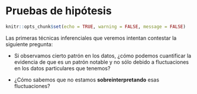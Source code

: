 # Pruebas de hipótesis

```r
knitr::opts_chunk$set(echo = TRUE, warning = FALSE, message = FALSE)
```


Las primeras técnicas inferenciales que veremos intentan contestar la siguiente pregunta:

- Si observamos cierto patrón en los datos, ¿cómo podemos cuantificar  la
evidencia de que es un patrón notable y no sólo debido a fluctuaciones en los
datos particulares que tenemos?

- ¿Cómo sabemos que no estamos **sobreinterpretando** esas fluctuaciones?


<!-- Por ejemplo: -->

<!-- - Un sistema tiene cierto comportamiento "usual" para el cual tenemos datos históricos. -->
<!-- El sistema presenta fluctuaciones en el tiempo. -->
<!-- - Observamos la última salida de nuestro sistema. Naturalmente, tiene fluctuaciones. -->
<!-- ¿Esas fluctuaciones son consistentes con la operación usual del sistema? ¿Existe -->
<!-- evidencia para pensar que algo en el sistema cambió? -->

<!-- ## Comparación con poblaciones de referencia {-} -->

<!-- En las prueba de hipótesis, tratamos de construir distribuciones de referencia para comparar resultados -->
<!-- que obtengamos con un "estándar" de variación, y juzgar si nuestros resultados son consistentes con la referencia -->
<!-- o no (@box78). -->

<!-- En algunos casos, ese estándar de variación puede construirse con datos históricos. -->

<!-- ### Ejemplo {-} -->

<!-- Supongamos que estamos considerando cambios rápidos en una serie de tiempo de alta frecuencia. -->
<!-- Hemos observado la serie en su estado "normal" durante un tiempo considerable, y cuando observamos nuevos -->
<!-- datos **quisiéramos juzgar si hay indicaciones o evidencia en contra de que el sistema sigue funcionando -->
<!-- de manera similar**. -->

<!-- Digamos que monitoreamos ventanas de tiempo de tamaño 20 y necesitamos tomar una decisión. Abajo -->
<!-- mostramos cinco ejemplos donde el sistema opera normalmente, que muestra la variabilidad -->
<!-- en el tiempo en ventanas cortas del sistema. -->

<!-- Ahora suponemos que obtenemos una nueva ventana de datos. ¿Hay evidencia en contra -->
<!-- de que el sistema sigue funcionando de manera similar? -->

<!-- Nuestra primera inclinación debe ser comparar: en este caso, compararamos ventanas históricas con nuestra nueva serie: -->

<!-- ```{r, message = FALSE, echo = FALSE} -->
<!-- library(tidyverse) -->
<!-- library(lubridate) -->
<!-- library(nullabor) -->
<!-- library(patchwork) -->
<!-- source("R/funciones_auxiliares.R") -->
<!-- theme_set(theme_minimal(base_size = 14)) -->
<!-- ``` -->

<!-- ```{r, echo = FALSE} -->
<!-- simular_serie <- function(n = 1000, lambda = 1, ac = 0.7, x_inicial = 1){ -->
<!--     x <- numeric(n) -->
<!--     x[1] <- x_inicial -->
<!--     for(i in 2:n){ -->
<!--         x[i] <-  ac*(x[i - 1]) + rgamma(1, 1, 1 / lambda) -->
<!--     } -->
<!--     tibble(t = 1:n, obs = x) %>% filter(t > 50) %>% -->
<!--         mutate(t = t - 50 + 1) -->
<!-- } -->
<!-- ``` -->

<!-- ```{r} -->
<!-- # usamos datos simulados para este ejemplo -->
<!-- set.seed(8812) -->
<!-- historicos <- simular_serie(2000) -->
<!-- ``` -->


<!-- ```{r, echo = FALSE} -->
<!-- muestrear_ventanas <- function(control, obs, n_ventana = 20, long = 20){ -->
<!--     n_control <- nrow(control) -->
<!--     inicios <- sample(1:(nrow(control) - long), n_ventana - 1) -->
<!--     control_lista <- map(inicios, function(i){ -->
<!--         muestra <- filter(control, t %in% seq(i, i + long - 1, 1)) -->
<!--         muestra -->
<!--     }) -->
<!--     dat_lista <- append(control_lista, list(obs)) -->
<!--     orden <- sample(1:n_ventana, n_ventana) -->
<!--     datos_lineup <- tibble(rep = orden, datos = dat_lista) %>% -->
<!--         unnest(cols = c(datos)) %>% group_by(rep) %>% mutate(t_0 = t - min(t)) %>% ungroup -->
<!--     list(lineup = datos_lineup, -->
<!--         pos = last(orden)) -->
<!-- } -->
<!-- set.seed(12) -->
<!-- obs <- historicos[500:519, ] -->
<!-- ventanas_tbl <- muestrear_ventanas(historicos, obs, n_ventana = 6) -->
<!-- ggplot(ventanas_tbl$lineup, aes(x = t_0, y = obs, colour = factor(rep==ventanas_tbl$pos))) + geom_line() + -->
<!--     geom_point() + facet_wrap(~rep, nrow = 2) + -->
<!--     theme(legend.position = "none") + scale_y_log10() -->
<!-- ``` -->

<!-- ¿Vemos algo diferente en los datos nuevos (el panel de color diferente)? -->

<!-- Indpendientemente de la respuesta, vemos que hacer **este análisis de manera tan simple no es siempre útil**: -->
<!-- seguramente podemos encontrar maneras en que la nueva muestra (4) es diferente -->
<!-- a muestras históricas. Por ejemplo, ninguna de muestras tiene un "forma de montaña" tan clara. -->

<!-- Nos preguntamos si no estamos **sobreinterpretando** variaciones que son parte normal del proceso. -->

<!-- Podemos hacer un mejor análisis si extraemos varias muestras del comportamiento -->
<!-- usual del sistema, graficamos junto a la nueva muestra, y **revolvemos** las gráficas -->
<!-- para que no sepamos cuál es cuál.  Entonces la pregunta es: -->

<!-- - ¿Podemos detectar donde están los datos nuevos? -->

<!-- Esta se llama una **prueba de lineup**, o una *prueba de ronda de sospechosos* (@lineup). -->
<!-- En la siguiente gráfica, en uno de los páneles -->
<!-- están los datos recientemente observados.  ¿Hay algo en los datos que distinga al patrón nuevo? -->

<!-- ```{r} -->
<!-- # nuevos datos -->
<!-- obs <- simular_serie(500, x_inicial = last(obs$obs)) -->
<!-- # muestrear datos históricos -->
<!-- prueba_tbl <- muestrear_ventanas(historicos, obs[1:20, ], n_ventana = 20) -->
<!-- # gráfica de pequeños múltiplos -->
<!-- ggplot(prueba_tbl$lineup, aes(x = t_0, y = obs)) + geom_line() + -->
<!--      facet_wrap(~rep, nrow = 4) + scale_y_log10() -->
<!-- ``` -->

<!-- **Ejercicio**: ¿cuáles son los datos nuevos (solo hay un panel con los nuevos datos)? -->
<!-- ¿Qué implica que la gráfica que escogamos como "más diferente" no sean los datos nuevos? -->
<!-- ¿Qué implica que le "atinemos" a la gráfica de los datos nuevos? -->


<!-- Ahora observamos al sistema en otro momento y repetimos la comparación. En el siguiente caso obtenemos: -->

<!-- ```{r, message=FALSE, echo = FALSE} -->
<!-- set.seed(912) -->
<!-- obs_dif <- simular_serie(500, lambda = 3, ac = 0.3, x_inicial = last(historicos$obs)) -->
<!-- prueba_tbl <- muestrear_ventanas(historicos, obs_dif[10:29, ], n_ventana = 20) -->
<!-- ggplot(prueba_tbl$lineup, aes(x = t_0, y = obs)) + geom_line() + -->
<!--    facet_wrap(~rep, nrow = 4) + scale_y_log10() -->
<!-- ``` -->

<!-- Aunque es imposible estar seguros de que ha ocurrido un cambio, la diferencia de una de las -->
<!-- series es muy considerable. Si identificamos los datos correctos, -->
<!-- la probabilidad de que hayamos señalado la nueva serie "sobreinterpretando" -->
<!-- fluctuaciones en un proceso que sigue comportándose normalente es 0.05 - relativamente baja. -->
<!-- **Detectar los datos diferentes es evidencia en contra de que el sistema sigue funcionando de la misma -->
<!-- manera que antes.** -->


<!-- **Observaciones y terminología**: -->

<!-- 1. Llamamos *hipótesis nula* a la hipótesis de que los nuevos datos son -->
<!-- producidos bajo las mismas condiciones que los datos de control o de referencia. -->

<!-- 3. **Si no escogemos la gráfica de los nuevos datos, nuestra conclusión es que -->
<!-- la prueba no aporta evidencia en contra de la hipótesis nula.** -->

<!-- 4. **Si escogemos la gráfica correcta, nuestra conclusión es que la prueba aporta evidencia -->
<!-- en contra de la hipótesis nula.** -->

<!-- ¿Qué tan fuerte es la evidencia, en caso de que descubrimos los datos no nulos? -->

<!-- 5. Cuando el número de paneles es más grande y detectamos los datos, la evidencia es más alta en contra de la nula. -->
<!-- Decimos que el *nivel de significancia de la prueba* es la probabilidad de seleccionar a los -->
<!-- datos correctos cuando la hipótesis nula es cierta (el sistema no ha cambiado). -->
<!-- En el caso de 20 paneles, la significancia es de 1/20 = 0.05. Cuando detectamos los datos nuevos, -->
<!-- niveles de significancia más bajos implican más evidencia en contra de la nula. -->

<!-- 5. Si acertamos, y la diferencia es más notoria y fue muy fácil detectar la gráfica diferente (pues -->
<!-- sus diferencias son más extremas), -->
<!-- esto también sugiere más evidencia en contra de la hipótesis nula. -->

<!-- 6. Finalmente, esta prueba rara vez (o nunca) **nos da seguridad completa acerca de ninguna conclusión**, aún cuando -->
<!-- hiciéramos muchos páneles. -->

<!-- ## Comparando distribuciones {-} -->

<!-- Ahora intentamos un ejemplo más típico. -->

<!-- Supongamos tenemos *muestras* para tres grupos  a, b y c, que quiere decir -->
<!-- que dentro de cada grupo, el proceso e selección de los elementos se hace -->
<!-- de manera al azar y de manera simétrica (por ejemplo cada elemento tiene a misma probabiidad de ser seleccionado, -->
<!-- y las extracciones se hacen de manera independiente.) -->

<!-- Queremos comparar las distribuciones de los datos obtenidos para cada grupo. -->
<!-- Quizá la pregunta detrás de esta -->
<!-- comparación es: el grupo de clientes b recibió una promoción especial. ¿Están gastando -->
<!-- más? La medición que comparamos es el gasto de los clientes. -->



<!-- ```{r, fig.width =5, fig.height = 3, echo = FALSE} -->
<!-- set.seed(8) -->
<!-- pob_tab <- tibble(id = 1:2000, x = rgamma(2000, 4, 1), -->
<!--     grupo = sample(c("a","b", "c"), 2000, prob = c(4,2,1), replace = T)) -->
<!-- muestra_tab <- pob_tab %>% sample_n(125) -->
<!-- g_1 <- ggplot(muestra_tab, aes(x = grupo, y = x)) + geom_boxplot(outlier.alpha = 0) + -->
<!--     geom_jitter(alpha = 0.3) + -->
<!--     coord_flip() +  labs(subtitle = "Muestra") -->
<!-- g_1 -->
<!-- ``` -->

<!-- En la muestra observamos diferencias entre los grupos. Pero notamos adicionalmente que -->
<!-- hay mucha variación dentro de cada grupo. **Nos podríamos preguntar entonces si las diferencias -->
<!-- que observamos se deben variación muestral, por ejemplo.** -->

<!-- Podemos construir ahora una *hipótesis nula*, que establece que las observaciones -->
<!-- provienen de una población similar: -->

<!-- - Las tres poblaciones (a, b, c) -->
<!-- son prácticamente indistiguibles. En este -->
<!-- caso, la variación que observamos se debería a que tenemos información incompleta. -->

<!-- Como en el ejemplo anterior **necesitamos construir o obtener una distribución de referencia** para comparar -->
<!-- qué tan extremos o diferentes son los datos que observamos. Esa distribución de referencia debería -->
<!-- estar basada en el supuesto de que los grupos producen datos de distribuciones similares. -->

<!-- Si tuvieramos mediciones similares históricas de estos tres grupos, quizá podríamos extraer -->
<!-- datos de referencia y comparar, como hicimos en el ejempo anterior. Pero esto es menos común en -->
<!-- este tipo de ejemplos. -->


<!-- ## Permutaciones y el lineup {-} -->

<!-- Para abordar este problema podemos pensar en usar permutaciones de los grupos de -->
<!-- la siguiente forma (@box78, @timboot14): -->

<!-- - Si los grupos producen -->
<!-- datos bajo procesos idénticos, entonces los grupos a, b, c solo son etiquetas que no contienen información. -->
<!-- - Podríamos **permutar al azar** las etiquetas y observar nuevamente la gráfica -->
<!-- de caja y brazos por grupos. -->
<!-- - Si la hipótesis nula es cierta (grupos idénticos), esta es una muestra tan verosímil como la que obtuvimos. -->
<!-- - Así que podemos construir datos de referencia permutando las etiquetas de los grupos al azar, y observando la variación que ocurre. -->
<!-- - Si la hipótesis nula es cercana a ser cierta, no deberíamos de poder distinguir fácilmente los -->
<!-- datos observados de los producidos con las permutaciones al azar. -->

<!-- Vamos a intentar esto, por ejemplo usando una gráfica de cuantiles simplificada. Hacemos un *lineup*, o una -->
<!-- *rueda de sospechosos* (usamos el paquete @nullabor, ver @lineup), -->
<!-- donde 19 de los acusados **son generados mediante permutaciones al azar** de la variable del grupo, -->
<!-- y el culpable (los verdaderos datos) están en una posición escogida al azar. ¿Podemos identificar -->
<!-- los datos verdaderos? Para evitar sesgarnos, también ocultamos la etiqueta verdadera -->

<!-- Usamos una gráfica que muestra los cuantes 0.10, 0.50, 0.90: -->

<!-- ```{r} -->
<!-- set.seed(88) -->
<!-- reps <- lineup(null_permute("grupo"), muestra_tab, n = 20) -->
<!-- reps_mezcla <- reps %>%  mutate(grupo_1 = factor(digest::digest2int(grupo) %% 177)) -->
<!-- grafica_cuantiles(reps_mezcla, grupo_1, x) + -->
<!--     facet_wrap(~.sample, ncol = 5) + ylab("x") + -->
<!--     labs(caption = "Mediana y percentiles 10% y 90%")+ geom_point(aes(colour = grupo_1)) -->
<!-- ``` -->

<!-- Y la pregunta que hacemos es **podemos distinguir nuestra muestra entre todas las -->
<!-- replicaciones producidas con permutaciones**? -->

<!-- **Ejercicio**: ¿dónde están los datos observados? Según tu elección,  ¿qué tan diferentes son los -->
<!-- datos observados de los datos nulos? -->

<!-- En este ejemplo, es difícil indicar cuáles son los datos. Los grupos tienen distribuciones -->
<!-- similares y es factible que las diferencias que observamos se deban a variación muestral. -->


<!-- - Si la persona escoge los verdaderos datos, encontramos evidencia en contra de la hipótesis nula -->
<!-- (los tres grupos son equivalentes). -->
<!-- En algunos contextos, se dice que los datos son *significativamente diferentes* al nivel 0.05. Esto es -->
<!-- evidencia en contra de que los datos se producen de manera homogénea, independientemente del grupo. -->

<!-- - Si la persona escoge uno de los datos permutados, -->
<!-- no encontramos evidencia en contra de que los tres grupos producen datos con -->
<!--  distribuciones similares. -->

<!-- ## Comparaciones con lineup 2 {-} -->

<!-- Repitimos el ejemplo para otra muestra (en este ejemplo el proceso generador -->
<!-- de datos es diferente para el grupo b): -->

<!-- ```{r, echo = FALSE, fig.width =5, fig.height=3} -->
<!-- set.seed(72) -->
<!-- muestra_tab <- pob_tab %>% sample_n(90) %>% -->
<!--     mutate(x = ifelse(grupo == "b", 1.8 * x + 1, x)) -->
<!-- g_1 <- ggplot(muestra_tab, aes(x = grupo, y = x)) + geom_boxplot(outlier.alpha = 0) + -->
<!--     geom_jitter(alpha = 0.3) + -->
<!--     coord_flip() + ylim(c(0, 20)) + labs(subtitle = "Muestra") -->
<!-- g_2 <- ggplot(pob_tab, aes(x= grupo, y = x)) + geom_boxplot(outlier.alpha = 0) + -->
<!--     coord_flip() + ylim(c(0, 20)) + labs(subtitle = "Población") -->
<!-- g_1 -->
<!-- ``` -->


<!-- Hacemos primero la prueba del *lineup*: -->


<!-- ```{r} -->
<!-- set.seed(121) -->
<!-- reps <- lineup(null_permute("grupo"), muestra_tab, n = 20) -->
<!-- grafica_cuantiles(reps %>%  mutate(grupo_escondido = factor(digest::digest2int(grupo) %% 177)), -->
<!--                              grupo_escondido, x) + facet_wrap(~.sample) + ylab("x") + -->
<!--     coord_flip() + geom_point(aes(colour = grupo_escondido)) -->
<!-- ``` -->


<!-- Podemos distinguir más o menos claramente que está localizada en valores -->
<!-- más altos y tiene mayor dispersión. En este caso, como en general podemos identificar los -->
<!-- datos, obtenemos evidencia en contra de que los tres grupos tienen distribuciones iguales. -->


<!-- ## Prueba de permutaciones para proporciones {-} -->

<!-- Veremos otro ejemplo donde podemos hacer más concreta la idea de -->
<!-- **distribución nula o de referencia** usando pruebas de permutaciones. Supongamos que con nuestra muestra -->
<!-- de tomadores de té, queremos probar la siguiente hipótesis nula: -->

<!-- - Los tomadores de té en bolsas exclusivamente usan azúcar más a tasas simillares que -->
<!-- los tomadores de té suelto (que pueden o no también tomar té en bolsita). -->

<!-- Los datos que obtuvimos en nuestra encuesta, en conteos, son: -->

<!-- ```{r, echo=FALSE, message=FALSE} -->
<!-- tea <- read_csv(("data/tea.csv")) -->
<!-- te <- tea %>% select(how, price, sugar) -->
<!-- ``` -->

<!-- ```{r} -->
<!-- te_azucar <- tea %>% select(how, sugar) %>% -->
<!--   mutate(how = ifelse(how == "tea bag", "bolsa_exclusivo", "suelto o bolsa")) -->
<!-- te_azucar %>% count(how, sugar) %>% -->
<!--   pivot_wider(names_from = how, values_from = n) %>% -->
<!--   formatear_tabla() -->
<!-- ``` -->

<!-- Y en proporciones tenemos que: -->

<!-- ```{r, echo = FALSE} -->
<!-- prop_azucar <- te_azucar %>% count(how, sugar) %>% -->
<!--   group_by(how) %>% mutate(prop = n / sum(n), n = sum(n)) %>% -->
<!--   filter(sugar == "sugar") %>% -->
<!--   select(how, prop_azucar = prop, n) %>% -->
<!--   mutate(prop_azucar = round(prop_azucar,2)) -->
<!-- prop_azucar %>% formatear_tabla() -->
<!-- ``` -->

<!-- Pero distintas muestras podrían haber dado distintos resultados. Nos preguntamos -->
<!-- qué tan fuerte es la evidencia en contra de que en realidad los dos grupos de personas usan azúcar en proporciones similares, -->
<!-- y la diferencia que vemos se puede atribuir a variación muestral. -->

<!-- En este ejemplo, podemos usar una **estadística de prueba numérica**, por ejemplo, -->
<!-- la diferencia entre las dos proporciones: -->

<!-- $$p_1 - p_2$$. -->

<!-- (tomadores de en bolsa solamente vs. suelto y bolsa). El proceso sería entonces: -->

<!-- - La hipótesis nula es que los dos grupos tienen distribuciones iguales, que este caso quiere decir que -->
<!-- en la población, tomadores de té solo en bolsa usan azúcar a las mismas tasas que tomadores de suelto o bolsas. -->
<!-- - Bajo nuestra hipótesis nula (proporciones iguales), producimos una cantidad grande (por ejemplo 10 mil o más) de muestras permutando las etiquetas de los grupos. -->
<!-- - Evaluamos nuestra estadística de prueba en cada una de las muestras permutadas. -->
<!-- - El conjunto de valores obtenidos nos da nuestra *distribución de referencia* (ya no estamos limitados a 20 replicaciones como en las pruebas gráficas). -->
<!-- - Y la pregunta clave es: ¿el valor de la estadística en nuestra muestra es *extrema* en comparación a la distribución de referencia? -->


<!-- ```{r, message = FALSE} -->
<!-- # ESta función calcula la diferencia entre grupos de interés -->
<!-- calc_diferencia <- function(datos){ -->
<!--   datos %>% -->
<!--     mutate(usa_azucar = as.numeric(sugar == "sugar")) %>% -->
<!--     group_by(how) %>% -->
<!--     summarise(prop_azucar = mean(usa_azucar)) %>% -->
<!--     pivot_wider(names_from = how, values_from = prop_azucar) %>% -->
<!--     mutate(diferencia_prop = bolsa_exclusivo - `suelto o bolsa`) %>% pull(diferencia_prop) -->
<!-- } -->
<!-- # esta función hace permutaciones y calcula la diferencia para cada una -->
<!-- permutaciones_est <- function(datos, variable, calc_diferencia, n = 1000){ -->
<!--   # calcular estadística para cada grupo -->
<!--   permutar <- function(variable){ -->
<!--     sample(variable, length(variable)) -->
<!--   } -->
<!--   tbl_perms <- tibble(.sample = seq(1, n-1, 1)) %>% -->
<!--     mutate(diferencia = map_dbl(.sample, -->
<!--               ~ datos %>% mutate({{variable}}:= permutar({{variable}})) %>% calc_diferencia)) -->
<!--   bind_rows(tbl_perms, tibble(.sample = n, diferencia = calc_diferencia(datos))) -->
<!-- } -->
<!-- ``` -->

<!-- La diferencia observada es: -->

<!-- ```{r, cache=TRUE} -->
<!-- dif_obs <- calc_diferencia(te_azucar) -->
<!-- dif_obs %>% round(3) -->
<!-- ``` -->

<!-- Ahora construimos nuestra distribución nula o de referencia: -->

<!-- ```{r} -->
<!-- valores_ref <- permutaciones_est(te_azucar, how, calc_diferencia, n = 10000) -->
<!-- ``` -->

<!-- Y graficamos nuestros resultados (con un histograma y una gráfica de cuantiles, por ejemplo). la -->
<!-- estadística evaluada un cada una de nuestras muestras permutadas: -->

<!-- ```{r, fig.width = 6, fig.height = 3} -->
<!-- g_1 <- ggplot(valores_ref, aes(sample = diferencia)) + geom_qq(distribution = stats::qunif)  + -->
<!--     xlab("f") + ylab("diferencia") + labs(subtitle = "Distribución nula o de referencia") -->
<!-- g_2 <- ggplot(valores_ref, aes(x = diferencia)) + geom_histogram(binwidth = 0.04) + -->
<!--     coord_flip() + xlab("") + labs(subtitle = " ") -->
<!-- g_1 + g_2 -->
<!-- ``` -->


<!-- Este es el rango de fluctuación usual para nuestra estadística *bajo la hipótesis de que -->
<!-- los dos grupos de tomadores de té consumen té a la misma tasa. -->
<!-- El valor que obtuvimos en nuestros datos es `r dif_obs`, -->
<!--  que no es un valor extremo en la distribución de referencia que vimos arriba: esta -->
<!-- muestra no aporta mucha evidencia en contra de que los grupos tienen distribuciones similares. -->
<!-- Podemos graficar otra vez marcando el valor de referencia: -->
<!-- ```{r} -->
<!-- # Función de distribución acumulada (inverso de función de cuantiles) -->
<!-- dist_perm <- ecdf(valores_ref$diferencia) -->
<!-- # Calculamos el percentil del valor observado -->
<!-- percentil_obs <- dist_perm(dif_obs) -->
<!-- ``` -->
<!-- ```{r, fig.width = 6, fig.height = 3} -->
<!-- g_1 <- ggplot(valores_ref, aes(sample = diferencia)) + geom_qq(distribution = stats::qunif)  + -->
<!--     xlab("f") + ylab("diferencia") + labs(subtitle = "Distribución nula o de referencia") + -->
<!--     geom_hline(yintercept = dif_obs, colour = "red") + -->
<!--     annotate("text", x = 0.3, y = dif_obs - 0.05, label = "diferencia observada", colour = "red") -->
<!-- g_2 <- ggplot(valores_ref, aes(x = diferencia)) + geom_histogram(binwidth = 0.04) + -->
<!--     coord_flip() + xlab("") + labs(subtitle = " ") + -->
<!--     geom_vline(xintercept = dif_obs, colour = "red") + -->
<!--     annotate("text", x = dif_obs, y = 2000, label = percentil_obs,vjust = -0.2, colour = "red") -->
<!-- g_1 + g_2 -->
<!-- ``` -->
<!-- Y vemos que es un valor algo (pero no muy) extremo en la distribución de referencia que vimos arriba: esta -->
<!-- muestra no aporta una gran cantidad de -->
<!-- evidencia en contra de que los grupos tienen distribuciones similares, que -->
<!-- en este caso significa que los dos grupos usan azúcar a tasas similares. -->
<!-- ### Valor p {-} -->
<!-- Nótese que calculamos una cantidad adicional, que es el percentil donde nuestra observación cae -->
<!-- en la distribución generada por las permutación. Esta cantidad puede usarse para calcular un -->
<!-- **valor p**. Podemos calcular, por ejemplo: -->

<!-- - **Valor p de dos colas**: Si la hipótesis nula es cierta, ¿cuál es la -->
<!-- **probabilidad** de observar una diferencia **tan extrema o más extrema de lo que observamos**? -->

<!-- Considerando en este caso interpretamos *extrema* como que cae lejos de donde a mayoría de la distribución se concentra, podemos calcular el valor p como sigue. A partir de el valor observado, consideramos cuál dato es menor: la probabilidad bajo lo hipótesis nula de observar una diferencia mayor de a que observamos, o la probabilidad de observar una diferencia menor a la que observamos. Tomamos el mínimo y multiplicamos por dos (@timboot14): -->

<!-- ```{r} -->
<!-- 2 * min(dist_perm(dif_obs), (1 - dist_perm(dif_obs))) -->
<!-- ``` -->

<!-- Este valor p se considera como evidencia "moderada" en contra de la hipótesis nula. Valores p -->
<!-- más chicos (observaciones más extremas en comparación con la referencia) aportan más evidencia -->
<!-- en contra de la hipótesis de que los grupos de tomadores de té , y valores más grandes aportan menos -->
<!-- evidencia. -->

<!-- ## Tomadores de té 2 {-} -->

<!-- Ahora hacemos una prueba de permutaciones otro par de proporciones con el mismo método. La hipótesis -->
<!-- nula ahora es: -->

<!-- - Los tomadores de té Earl Gray usan azúcar a una tasa similar a los tomadores de té negro -->

<!-- Los datos que obtuvimos en nuestra encuesta, en conteos, son: -->
<!-- ```{r, echo = FALSE} -->
<!-- set.seed(23) -->
<!-- te_azucar <- tea %>% select(Tea, sugar) %>% filter(Tea != "green") -->
<!-- te_azucar %>% group_by(Tea, sugar) %>% tally %>% -->
<!--   pivot_wider(names_from = Tea, values_from = n) %>% formatear_tabla() -->
<!-- ``` -->

<!-- Y en porcentajes tenemos que: -->

<!-- ```{r} -->
<!-- prop_azucar <- te_azucar %>% group_by(Tea, sugar) %>% tally %>% -->
<!--   group_by(Tea) %>% mutate(prop = 100 * n / sum(n), n = sum(n)) %>% -->
<!--   filter(sugar == "sugar") %>% select(Tea, prop_azucar = prop, n) %>% -->
<!--   mutate('% usa azúcar' = round(prop_azucar)) %>% select(-prop_azucar) -->
<!-- prop_azucar %>% formatear_tabla -->
<!-- ``` -->

<!-- Pero distintas muestras podrían haber dado distintos resultados. Nos preguntamos que tan fuerte es -->
<!-- la evidencia en contra de que en realidad los dos grupos de personas usan azúcar en proporciones similares, -->
<!-- y la diferencia que vemos se puede atribuir a variación muestral. -->

<!-- Escribimos la función que calcula diferencias para cada muestra: -->

<!-- ```{r, message = FALSE} -->
<!-- calc_diferencia_2 <- function(datos){ -->
<!--   datos %>% -->
<!--     mutate(usa_azucar = as.numeric(sugar == "sugar")) %>% -->
<!--     group_by(Tea) %>% -->
<!--     summarise(prop_azucar = mean(usa_azucar)) %>% -->
<!--     pivot_wider(names_from = Tea, values_from = prop_azucar) %>% -->
<!--     mutate(diferencia_prop = `Earl Grey` - black) %>% pull(diferencia_prop) -->
<!-- } -->
<!-- ``` -->

<!-- La diferencia observada es: -->

<!-- ```{r, echo = FALSE} -->
<!-- dif_obs <- calc_diferencia_2(te_azucar) -->
<!-- dif_obs %>% round(3) -->
<!-- ``` -->

<!-- Ahora construimos nuestra distribución nula o de referencia: -->

<!-- ```{r} -->
<!-- set.seed(2) -->
<!-- valores_ref <- permutaciones_est(te_azucar, Tea, calc_diferencia_2, n = 10000) -->
<!-- ``` -->

<!-- Y podemos graficar la distribución de referencia otra vez marcando el valor observado -->

<!-- ```{r, echo = FALSE} -->
<!-- # Función de distribución acumulada (inverso de función de cuantiles) -->
<!-- dist_perm <- ecdf(valores_ref$diferencia) -->
<!-- # Calculamos el percentil del valor observado -->
<!-- percentil_obs <- dist_perm(dif_obs) -->
<!-- ``` -->

<!-- ```{r, fig.width = 6, fig.height = 3, echo = FALSE} -->
<!-- g_1 <- ggplot(valores_ref, aes(sample = diferencia)) + geom_qq(distribution = stats::qunif)  + -->
<!--     xlab("f") + ylab("diferencia") + labs(subtitle = "Distribución nula o de referencia") + -->
<!--     geom_hline(yintercept = dif_obs, colour = "red") + -->
<!--     annotate("text", x = 0.3, y = dif_obs - 0.02, label = "diferencia observada", colour = "red") -->
<!-- g_2 <- ggplot(valores_ref, aes(x = diferencia)) + geom_histogram(binwidth = 0.04) + -->
<!--     coord_flip() + xlab("") + labs(subtitle = "") + -->
<!--     geom_vline(xintercept = dif_obs, colour = "red") + -->
<!--     annotate("text", x = dif_obs, y = 2000, label = percentil_obs,vjust = 1, colour = "red") -->
<!-- g_1 + g_2 -->
<!-- ``` -->

<!-- En este caso, la evidencia es muy fuerte en contra de la hipótesis nula, pues el -->
<!-- resultado que obtuvimos es muy extremo en relación a la distribución de referencia. -->
<!-- El valor p es cercano a 0. -->


<!-- ## Ejemplo: tiempos de fusión {-} -->

<!-- Veamos el siguiente ejemplo, que es un experimento donde se midió el tiempo -->
<!-- que tardan distintas personas en fusionar un [estereograma](https://en.wikipedia.org/wiki/Autostereogram#/media/File:Stereogram_Tut_Random_Dot_Shark.png) para ver una imagen 3D. (@cleveland93). -->

<!-- Existen dos condiciones: en una se dio indicaciones de qué figura tenían que -->
<!-- buscar (VV) y en otra no se dio esa indicación. ¿Las instrucciones verbales -->
<!-- ayudan a fusionar más rápido el estereograma? -->

<!-- ```{r, message = FALSE, echo = FALSE, fig.width =4, fig.height = 3} -->
<!-- fusion <- read_delim("./data/fusion_time.txt", delim = " ", trim_ws = TRUE) -->
<!-- ggplot(fusion, aes(x = nv.vv, y = time)) + geom_boxplot() + geom_jitter() -->
<!-- ``` -->

<!-- Una pregunta que podríamos hacer es: considerando que hay mucha variación en el -->
<!-- tiempo de fusión dentro de cada tratamiento, necesitamos calificar la evidencia -->
<!-- de nuestra conclusión (el tiempo de fusión se reduce con información verbal). -->

<!-- Podemos usar una prueba de permutaciones, esta vez justificándola por el hecho -->
<!-- de que los tratamientos se asignan al azar: si los tratamientos son -->
<!-- indistinguibles, entonces las etiquetas de los grupos son solo etiquetas, y -->
<!-- permutarlas daría muestras igualmente verosímiles. -->

<!-- En este caso, compararemos gráficas de cuantiles de los datos con los -->
<!-- producidos por permutaciones (transformamos los datos pues en este caso es -->
<!-- más apropiado una comparación multiplicativa): -->

<!-- ```{r, fig.width = 8, fig.height = 6, echo = FALSE} -->
<!-- set.seed(113) -->
<!-- reps <- lineup(null_permute("nv.vv"), fusion, 20) -->
<!-- ggplot(reps, aes(sample = time, colour = nv.vv)) + -->
<!--     geom_qq(distribution = stats::qunif, size = 0.5) + -->
<!--     facet_wrap(~.sample) + scale_y_log10() + -->
<!--     scale_x_continuous(breaks = c(0, 0.5, 1)) -->
<!-- ``` -->

<!-- **Ejercicio**: ¿Podemos identificar los datos? En general, muy frecuentemente las personas -->
<!-- identifican los datos correctamente, -->
<!-- lo que muestra evidencia considerable de que la instrucción verbal -->
<!-- altera los tiempos de respuesta de los partipantes, y en este caso -->
<!-- ayuda a reducir el tiempo de fusión de los estereogramas. -->

<!-- ## Ejemplo: tiempos de fusión 2 {-} -->

<!-- Podemos usar las pruebas de permutaciones para distintos de tipos de estadísticas: medianas, medias, comparar dispersión usando rangos intercuartiles o varianzas, etc. -->

<!-- Regresamos a los tiempos de fusión. Podemos hacer una prueba de permutaciones para -->
<!-- la diferencia de las medias o medianas, por ejemplo. En este ejemplo usaremos -->
<!-- una medida de centralidad un poco diferente, como ilustración: el promedio de los cuartiles -->
<!-- superior e inferior de las dos distribuciones. Usaremos el cociente de estas dos cantidades -->
<!-- para medir su diferencia -->

<!-- ```{r, message = FALSE} -->
<!-- stat_fusion <- function(x){ -->
<!--     (quantile(x, 0.75) + quantile(x, 0.25))/2 -->
<!-- } -->
<!-- calc_fusion <- function(stat_fusion){ -->
<!--   fun <- function(datos){ -->
<!--     datos %>% -->
<!--       group_by(nv.vv) %>% -->
<!--       summarise(est = stat_fusion(time)) %>% -->
<!--       pivot_wider(names_from = nv.vv, values_from = est) %>% -->
<!--       mutate(dif = VV / NV ) %>% pull(dif) -->
<!--   } -->
<!--   fun -->
<!-- } -->
<!-- ``` -->

<!-- ```{r} -->
<!-- calc_cociente <- calc_fusion(stat_fusion) -->
<!-- dif_obs <- calc_cociente(fusion) -->
<!-- # permutar -->
<!-- valores_ref <- permutaciones_est(fusion, nv.vv, calc_cociente, n = 10000) -->
<!-- dist_perm_nv <- ecdf(valores_ref$diferencia) -->
<!-- cuantil_obs <- dist_perm_nv(dif_obs) -->
<!-- ``` -->


<!-- ```{r, fig.width = 6, fig.height = 3, echo = FALSE} -->
<!-- g_1 <- ggplot(valores_ref, aes(sample = diferencia)) + -->
<!--     geom_qq(distribution = stats::qunif)  + -->
<!--     xlab("f") + ylab("Cociente media intercuartil") + -->
<!--     labs(subtitle = "Distribución nula o de referencia") + -->
<!--     geom_hline(yintercept = dif_obs, colour = "red") + -->
<!--     annotate("text", x = 0.3, y = dif_obs - 0.05, label = "diferencia observada", colour = "red") -->
<!-- g_2 <- ggplot(valores_ref, aes(x = diferencia)) + geom_histogram(binwidth = 0.04) + -->
<!--     coord_flip() + xlab("") + labs(subtitle = " ") + -->
<!--     geom_vline(xintercept = dif_obs, colour = "red") + -->
<!--     annotate("text", x = dif_obs, y = 700, label = cuantil_obs,vjust = 0, -->
<!--              colour = "red") -->
<!-- g_1 + g_2 -->
<!-- ``` -->

<!-- Y el valor p de dos colas es -->

<!-- ```{r} -->
<!-- dist_perm_nv <- ecdf(valores_ref$diferencia) -->
<!-- 2 * min(dist_perm_nv(dif_obs), 1- dist_perm_nv(dif_obs)) -->
<!-- ``` -->

<!-- Lo que muestra evidencia considerable, aunque no muy fuerte, de que la instrucción verbal ayuda a reducir el tiempo de fusión de los estereogramas: la *caja* del diagrama de caja y brazos -->
<!-- para el grupo VV está *encogida* por un factor menor a 1. -->


<!-- ## Ojo: otros tipos de hipótesis nulas {-} -->

<!-- La pruebas de permutaciones son más útiles cuando nuestra hipótesis nula se refiere -->
<!-- que la distribución de los grupos son muy similares, o la independencia entre -->
<!-- observaciones y grupo. Esto también aplica cuando queremos probar por ejemplo, que -->
<!-- una variable numérica Y es independiente de X. -->

<!-- - Hay algunas hipótesis que no se pueden probar con este método, como por ejemplo, las -->
<!-- que se refieren a una sola muestra: ¿los datos son consistentes con que su media es igual a 5? -->

<!-- - Adicionalmente, en algunas ocasiones queremos probar aspectos más específicos -->
<!-- de las diferencias: como ¿son iguales las medias o medianas de dos grupos de datos? ¿Tienen -->
<!-- dispersión similar? -->

<!-- Las pruebas de permutaciones no están tan perfectamente -->
<!-- adaptadas a este problema, pues prueban *todos* los aspectos de las distribuciones que se comparan, aún cuando escogamos una -->
<!-- estadística particular que pretende medir, por ejemplo, diferencia de medias. Eso quiere -->
<!-- decir que podemos rechazar igualdad de medias, por ejemplo, cuando en realidad otra característica de las distribuciones es la que difiere mucho en las poblaciones -->

<!-- En algunas referencias (ver @chitim, @bootefron) se argumenta que de todas formas -->
<!-- las pruebas de permutaciones son relativamente robustas a esta desadaptación. Un caso -->
<!-- excepcional, por ejemplo, es cuando las poblaciones que comparamos resultan tener dispersión extremadamente distinta, y adicionalmente los tamaños de muestra de los grupos son muy desiguales (otra vez, ver ejemplos en @chitim). -->


<!-- ##  Separación de grupos {-} -->

<!-- Este ejemplo tomado de @cookwasps (tanto la idea como el código). La pregunta que se aborda en -->
<!-- ese estudio es: -->

<!-- - Existen métodos de clasificación (supervisados o no supervisados) para formar grupos en términos -->
<!-- de variables que describen a los individuos -->
<!-- - Estos métodos (análisis discriminante, o k-means, por ejemplo), pretenden formar grupos compactos, -->
<!-- bien separados entre ellos. Cuando aplicamos el método, obtenemos clasificadores basados en las variables -->
<!-- de entrada. -->
<!-- - La pregunta es: ¿los grupos resultantes son producto de patrones que se generalizan a la población, o -->
<!-- capitalizaron en variación aleatoria para formarse? -->
<!-- - Especialmente cuando tenemos muchas mediciones de los individuos, y una muestra relativamente chica, -->
<!-- Es relativamente fácil encontrar combinaciones de variables que separan los grupos, aunque estas combinaciones -->
<!-- y diferencias están basadas en ruido y no generalizan a la población. -->

<!-- Como muestran en @cookwasps, el *lineup* es útil para juzgar si tenemos evidencia en contra de que los -->
<!-- grupos en realidad son iguales, y usamos variación muestral para separarlos. -->


<!-- ### Avispas (opcional) {-} -->

<!-- En el siguiente ejemplo, tenemos 4 grupos de avispas (50 individuos en total), -->
<!-- y para cada individuo se miden expresiones -->
<!-- de 42 genes distintos. La pregunta es: ¿Podemos separar a los grupos de avispas -->
<!-- dependiendo de sus mediciones? -->

<!-- En este se usó análisis discriminante para buscar proyecciones de los -->
<!-- datos en dimensión baja de forma que los grupos sean lo más compactos y separados posibles. -->

<!-- Para probar qué tan bien funciona este método, podemos hacer una prueba de permutación, aplicamos -->
<!-- LDA y observamos los resultados. -->

<!-- ```{r, echo = FALSE} -->
<!-- # código del paquete nullabor -->
<!-- data(wasps) -->
<!-- wasp.lda <- MASS::lda(Group~., data=wasps[,-1]) -->
<!-- wasp.ld <- predict(wasp.lda, dimen=2)$x -->
<!-- true <- data.frame(wasp.ld, Group=wasps$Group) -->
<!-- wasp.sim <- data.frame(LD1=NULL, LD2=NULL, Group=NULL, .n=NULL) -->
<!-- for (i in 1:19) { -->
<!--   x <- wasps -->
<!--   x$Group <- sample(x$Group) -->
<!--   x.lda <- MASS::lda(Group~., data=x[,-1]) -->
<!--   x.ld <- predict(x.lda, dimen=2)$x -->
<!--   sim <- data.frame(x.ld, Group=x$Group, .n=i) -->
<!--   wasp.sim <- rbind(wasp.sim, sim) -->
<!-- } -->
<!-- pos <- sample(1:20, 1) -->
<!-- d <- lineup(true=true, samples=wasp.sim, pos=pos) -->
<!-- ggplot(d, aes(x=LD1, y=LD2, colour=Group)) + -->
<!--   facet_wrap(~.sample, ncol=5) + -->
<!--   geom_point() + theme(aspect.ratio=1) -->
<!-- ``` -->

<!-- Y vemos que incluso permutando los grupos, es generalmente posible separarlos en grupos -->
<!-- bien definidos: la búsqueda es suficientemente agresiva para encontrar -->
<!--  combinaciones lineales que los separan. Que no podamos distinguir -->
<!-- los datos verdaderos de las replicaciones nulas indica que este método difícilmente puede -->
<!-- servir para separar los grupos claramente. -->

<!-- Otro enfoque sería separar los datos en una muestra de entrenamiento y una de prueba (que discutiremos -->
<!-- en la última sesión). Aplicamos el procedimiento a la muestra de entrenamiento y luego vemos qué pasa -->
<!-- con los datos de prueba: -->

<!-- ```{r, message = FALSE, warning = FALSE} -->
<!-- set.seed(8) -->
<!-- wasps_1 <- wasps %>% mutate(u = runif(nrow(wasps), 0, 1)) -->
<!-- wasps_entrena <- wasps_1 %>% filter(u <= 0.8) -->
<!-- wasps_prueba <- wasps_1 %>% filter(u > 0.8) -->

<!-- wasp.lda <- MASS::lda(Group ~ ., data=wasps_entrena[,-1]) -->
<!-- wasp_ld_entrena <- predict(wasp.lda,  dimen=2)$x %>% -->
<!--     as_tibble(.name_repair = "universal") %>% -->
<!--      mutate(tipo = "entrenamiento") %>% -->
<!--     mutate(grupo = wasps_entrena$Group) -->
<!-- wasp_ld_prueba <- predict(wasp.lda, newdata = wasps_prueba, dimen=2)$x  %>% -->
<!--     as_tibble(.name_repair = "universal") %>% -->
<!--     mutate(tipo = "prueba")%>% -->
<!--     mutate(grupo = wasps_prueba$Group) -->
<!-- wasp_lda <- bind_rows(wasp_ld_entrena, wasp_ld_prueba) -->
<!-- ggplot(wasp_lda, aes(x = LD1, y = LD2, colour = grupo)) + geom_point(size = 3) + -->
<!--     facet_wrap(~tipo) -->
<!-- ``` -->

<!-- Aunque esta separación de datos es menos efectiva en este ejemplo por la muestra chica, podemos ver -->
<!-- que la separación lograda en los datos de entrenamiento probablemente se debe a variación muestral. -->


<!-- ## La "crisis de replicabilidad" {-} -->

<!-- Recientemente (@falsefindings) se ha reconocido -->
<!-- en campos como la sicología la *crisis de replicabilidad*. Varios estudios que recibieron -->
<!-- mucha publicidad inicialmente no han podido ser replicados -->
<!-- posteriormente por otros investigadores. Por ejemplo: -->

<!-- - Hacer [poses poderosas](https://www.sciencedaily.com/releases/2017/09/170911095932.htm) produce cambios fisiológicos que mejoran nuestro desempeño en ciertas tareas -->
<!-- - Mostrar palabras relacionadas con "viejo" hacen que las personas caminen más lento (efectos de [priming](https://www.nature.com/news/nobel-laureate-challenges-psychologists-to-clean-up-their-act-1.11535)) -->

<!-- En todos estos casos, el argumento de la evidencia de estos efectos fue respaldada -->
<!-- por una prueba de hipótesis nula con un valor p menor a 0.05. La razón es que ese es el estándar de publicación -->
<!--  seguido por varias áreas y revistas. La tasa de no replicabilidad parece ser mucho más alta (al menos la mitad o más -->
<!--  según algunas fuentes, como la señalada arriba) -->
<!--  que lo sugeriría la tasa de falsos positivos (menos de 5\%) -->

<!-- Este problema de replicabilidad parece ser más frecuente cuando: -->

<!-- 1. Se trata de estudios de potencia baja: mediciones ruidosas y  tamaños de muestra chicos. -->
<!-- 2. El plan de análisis no está claramente definido desde un principio (lo cual es difícil cuando -->
<!-- se están investigando "fenómenos no estudiados antes") -->

<!-- ¿A qué se atribuye esta crisis de replicabilidad? -->


<!-- ## El jardín de los senderos que se bifurcan {-} -->

<!-- Aunque haya algunos ejemplos de manipulaciones conscientes --e incluso, en menos casos, -->
<!-- malintencionadas-- para obtener resultados publicables o significativos -->
<!-- ([p-hacking](https://en.wikipedia.org/wiki/Data_dredging)), -->
<!--  como vimos en ejemplos anteriores, hay varias decisiones, todas razonables, que podemos tomar cuando -->
<!-- estamos buscando las comparaciones correctas. Algunas pueden ser: -->

<!-- - Transformar los datos (tomar o no logaritmos, u otra transformación) -->
<!-- - Editar datos atípicos (razonable si los equipos pueden fallar, o hay errores de captura, por ejemplo) -->
<!-- - Distintas maneras de interpretar los criterios de inclusión de un estudio (por ejemplo, algunos participantes -->
<!-- mostraron tener gripa, o revelaron que durmieron muy poco la noche anterior, etc. ¿los dejamos o los quitamos?) -->

<!-- Dado un conjunto de datos, las justificaciones de las decisiones que se toman -->
<!-- en cada paso son razonables, pero con datos distintos las decisiones podrían ser diferentes. -->
<!-- Este es el **jardín de los senderos que se bifurcan**  [Gelman](http://www.stat.columbia.edu/~gelman/research/published/incrementalism_3.pdf), -->
<!-- que **invalida en parte el uso valores p como criterio de evidencia contra la hipótesis nula**. -->

<!-- Esto es exacerbado por: -->

<!-- - Tamaños de muestra chicos y efectos "inestables" que se quieren medir (por ejemplo en sicología) -->
<!-- - El hecho de que el criterio de publicación es obtener un -->
<!-- valor p < 0.05, y la presión fuerte sobre los investigadores -->
<!-- para producir resultados publicables (p < 0.05) -->
<!-- - El que estudios o resultados similares que no obtuvieron valores $p$ por debajo del umbral no son -->
<!-- publicados o reportados. -->

<!-- Ver por ejemplo el [comunicado de la ASA](https://www.amstat.org/asa/files/pdfs/P-ValueStatement.pdf). -->

<!-- **Ojo**: esas presiones de publicación no sólo ocurre para investigadores en sicología. Cuando -->
<!-- trabajamos en problemas de análisis de datos en problemas que son de importancia, es común que -->
<!-- existan intereses de algunas partes o personas involucradas por algunos resultados u otros (por -->
<!-- ejemplo, nuestros clientes de consultoría o clientes internos). Eso puede dañar nuestro trabajo -->
<!-- como analistas, y el avance de nuestro equipo. Aunque esas presiones son inevitables, se vuelven -->
<!-- manejables cuando hay una relación de confianza entre las partes involucradas. -->


<!-- ## Ejemplo: decisiones de análisis y valores p {-} -->

<!-- En el ejemplo de datos de fusión, decidimos probar, por ejemplo, el promedio de -->
<!-- los cuartiles inferior y superior, lo cual no es una decisión típica pero usamos como -->
<!-- ilustración. Ahora intentamos usar distintas mediciones de la diferencia entre los grupos, -->
<!-- usando distintas medidas resumen y transformaciones (por ejemplo, con o sin logaritmo). Aquí hay -->
<!-- unas 12 combinaciones distintas para hacer el análisis (multiplicadas por criterios -->
<!-- de "aceptación de datos en la muestra", que simulamos tomando una submuestra al azar): -->



<!-- ```{r} -->
<!-- calc_fusion <- function(stat_fusion, trans, comparacion){ -->
<!--   fun <- function(datos){ -->
<!--     datos %>% -->
<!--       group_by(nv.vv) %>% -->
<!--       summarise(est = stat_fusion({{ trans }}(time))) %>% -->
<!--       pivot_wider(names_from = nv.vv, values_from = est) %>% -->
<!--       mutate(dif = {{ comparacion }}) %>% pull(dif) -->
<!--   } -->
<!--   fun -->
<!-- } -->
<!-- valor_p <- function(datos, variable, calc_diferencia, n = 1000){ -->
<!--   # calcular estadística para cada grupo -->
<!--   permutar <- function(variable){ -->
<!--     sample(variable, length(variable)) -->
<!--   } -->
<!--   tbl_perms <- tibble(.sample = seq(1, n-1, 1)) %>% -->
<!--     mutate(diferencia = map_dbl(.sample, -->
<!--               ~ datos %>% mutate({{variable}} := permutar({{variable}})) %>% calc_diferencia)) -->
<!--   perms <- bind_rows(tbl_perms, tibble(.sample = n, diferencia = calc_diferencia(datos))) -->
<!--   perms_ecdf <- ecdf(perms$diferencia) -->
<!--   dif <- calc_diferencia(datos) -->
<!--   2 * min(perms_ecdf(dif), 1- perms_ecdf(dif)) -->
<!-- } -->
<!-- ``` -->

<!-- ```{r, eval=FALSE} -->
<!-- set.seed(7272) -->
<!-- media_cuartiles <- function(x){ -->
<!--     (quantile(x, 0.75) + quantile(x, 0.25))/2 -->
<!-- } -->
<!-- # nota: usar n=10000 o más, esto solo es para demostración: -->
<!-- ejemplo <- list() -->
<!-- calc_dif <- calc_fusion(mean, identity, VV - NV) -->
<!-- ejemplo$media_dif <- valor_p(fusion %>% sample_frac(0.95), nv.vv, calc_dif, n = 10000) -->
<!-- calc_dif <- calc_fusion(mean, log, VV - NV) -->
<!-- ejemplo$media_dif_log <- valor_p(fusion %>% sample_frac(0.95), nv.vv, calc_dif, n = 10000) -->
<!-- calc_dif <- calc_fusion(median, identity, VV / NV) -->
<!-- ejemplo$mediana_razon <- valor_p(fusion %>% sample_frac(0.95), nv.vv, calc_dif, n = 10000) -->
<!-- calc_dif <- calc_fusion(media_cuartiles, identity, VV / NV) -->
<!-- ejemplo$cuartiles_razon <- valor_p(fusion %>% sample_frac(0.95), nv.vv, calc_dif, n = 10000) -->
<!-- ``` -->

<!-- ```{r} -->
<!-- ejemplo <- read_rds("cache/ejemplo_p_val.rds") -->
<!-- ejemplo$media_dif -->
<!-- ejemplo$media_dif_log -->
<!-- ejemplo$mediana_razon -->
<!-- ejemplo$cuartiles_razon -->
<!-- ``` -->


<!-- Si existen grados de libertad - muchas veces necesarios para hacer un análisis exitoso-, entonces -->
<!-- los valores p pueden tener poco significado. -->

<!-- ## Alternativas o soluciones {-} -->

<!-- El primer punto importante es reconocer que la mayor parte de nuestro trabajo -->
<!-- es **exploratorio** (recordemos el proceso complicado del análisis de datos de refinamiento de preguntas). -->
<!-- En este tipo de trabajo, reportar valores p puede tener poco sentido, -->
<!-- y mucho menos tiene sentido aceptar algo "verdadero" cuando pasa un umbral de significancia dado. -->

<!-- Nuestro interés principal al hacer análisis es expresar correctamente y de manera útil la incertidumbre -->
<!-- asociada a las conclusiones o patrones que mostramos -->
<!-- (asociada a variación muestral, por ejemplo) para que el proceso de toma de decisiones sea informado. **Un** resumen de **un número** (valor p, o el que sea) no puede ser tomado como criterio para tomar una decisión que generalmente es compleja. -->
<!-- En la siguiente sección veremos cómo podemos mostrar parte de esa incertidumbre de manera más útil. -->

<!-- Por otra parte, los estudios confirmatorios (donde se reportan valores p) -->
<!-- también tienen un lugar. En áreas como la sicología, existen ahora movimientos fuertes en -->
<!-- favor de la repetición de estudios prometedores pero donde hay sospecha -->
<!-- de grados de libertad del investigador. Este movimiento -->
<!-- sugiere dar valor a los **estudios exploratorios** que no reportan valor p, -->
<!-- y posteriormente, si el estudio -->
<!-- es de interés, puede intentarse una **replicación confirmatoria, con potencia más alta y con planes de análisis predefinidos**. -->
